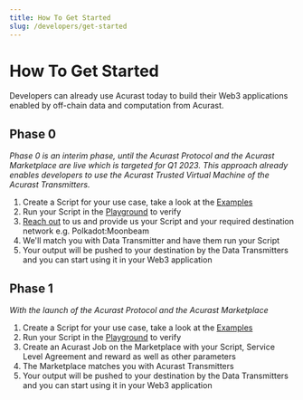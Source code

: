 ```yaml
---
title: How To Get Started
slug: /developers/get-started
---
```


# How To Get Started

Developers can already use Acurast today to build their Web3 applications enabled by off-chain data and computation from Acurast.

## Phase 0

_Phase 0 is an interim phase, until the Acurast Protocol and the Acurast Marketplace are live which is targeted for Q1 2023. This approach already enables developers to use the Acurast Trusted Virtual Machine of the Acurast Transmitters._

1. Create a Script for your use case, take a look at the [Examples](introduction#examples/)
2. Run your Script in the [Playground](/playground/) to verify
3. [Reach out](https://acurast.com#contact) to us and provide us your Script and your required destination network e.g. Polkadot:Moonbeam
4. We'll match you with Data Transmitter and have them run your Script
5. Your output will be pushed to your destination by the Data Transmitters and you can start using it in your Web3 application

## Phase 1

_With the launch of the Acurast Protocol and the Acurast Marketplace_

1. Create a Script for your use case, take a look at the [Examples](introduction#examples/)
2. Run your Script in the [Playground](/playground/) to verify
3. Create an Acurast Job on the Marketplace with your Script, Service Level Agreement and reward as well as other parameters
4. The Marketplace matches you with Acurast Transmitters
5. Your output will be pushed to your destination by the Data Transmitters and you can start using it in your Web3 application
